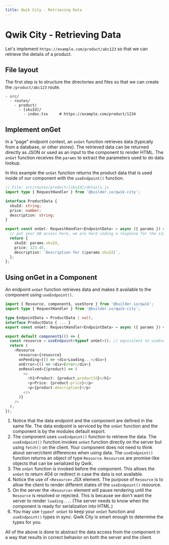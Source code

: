 ```yaml
---
title: Qwik City - Retrieving Data
---
```


# Qwik City - Retrieving Data

Let's implement `https://example.com/product/abc123` so that we can retrieve the details of a product.

## File layout

The first step is to structure the directories and files so that we can create the `/product/abc123` route.

```
- src/
  - routes/
    - product/
      - [skuId]/
        - index.tsx     # https://example.com/product/1234
```

## Implement onGet

In a "page" endpoint context, an `onGet` function retrieves data (typically from a database, or other stores). The retrieved data can be returned directly as JSON or used as an input to the component to render HTML. The `onGet` function receives the `params` to extract the parameters used to do data lookup.

In this example the `onGet` function returns the product data that is used inside of our component with the `useEndpoint()` function.

```typescript
// File: src/routes/product/[skuId]/details.js
import type { RequestHandler } from '@builder.io/qwik-city';

interface ProductData {
  skuId: string;
  price: number;
  description: string;
}

export const onGet: RequestHandler<EndpointData> = async ({ params }) => {
  // put your DB access here, we are hard coding a response for the simplicity
  return {
    skuId: params.skuId,
    price: 123.45,
    description: `Description for ${params.skuId}`,
  };
};
```

## Using onGet in a Component

An endpoint `onGet` function retrieves data and makes it available to the component using `useEndpoint()`.

```typescript
import { Resource, component$, useStore } from '@builder.io/qwik';
import type { RequestHandler } from '@builder.io/qwik-city';

type EndpointData = ProductData | null;
interface ProductData { ... }
export const onGet: RequestHandler<EndpointData> = async ({ params }) => { ... };

export default component$(() => {
  const resource = useEndpoint<typeof onGet>(); // equivalent to useEndpoint<EndpointData>
  return (
    <Resource
      resource={resource}
      onPending={() => <div>Loading...</div>}
      onError={() => <div>Error</div>}
      onResolved={(product) => (
        <>
          <h1>Product: {product.productId}</h1>
          <p>Price: {product.price}</p>
          <p>{product.description}</p>
        </>
      )}
    />
  );
});
```

1. Notice that the data endpoint and the component are defined in the same file. The data endpoint is serviced by the `onGet` function and the component is by the modules default export.
2. The component uses `useEndpoint()` function to retrieve the data. The `useEndpoint()` function invokes `onGet` function directly on the server but using `fetch()` on the client. Your component does not need to think about server/client differences when using data. The `useEndpoint()` function returns an object of type `Resource`. `Resource`s are promise-like objects that can be serialized by Qwik.
3. The `onGet` function is invoked before the component. This allows the `onGet` to return 404 or redirect in case the data is not available.
4. Notice the use of `<Resource>` JSX element. The purpose of `Resource` is to allow the client to render different states of the `useEndpoint()` resource.
5. On the server the `<Resource>` element will pause rendering until the `Resource` is resolved or rejected. This is because we don't want the server to render `loading...`. (The server needs to know when the component is ready for serialization into HTML.)
6. You may use `typeof onGet` to keep your `onGet` function and `useEndpoint()` types in sync. Qwik City is smart enough to determine the types for you.

All of the above is done to abstract the data access from the component in a way that results in correct behavior on both the server and the client.

